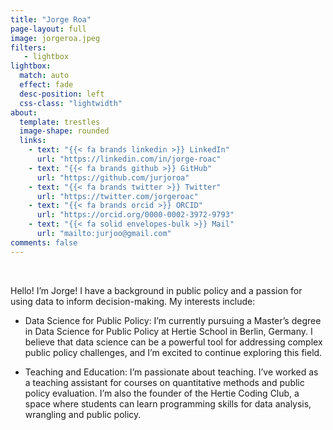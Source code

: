 ```yaml
---
title: "Jorge Roa"
page-layout: full
image: jorgeroa.jpeg
filters:
   - lightbox
lightbox: 
  match: auto
  effect: fade
  desc-position: left
  css-class: "lightwidth"
about:
  template: trestles
  image-shape: rounded
  links:
    - text: "{{< fa brands linkedin >}} LinkedIn"
      url: "https://linkedin.com/in/jorge-roac"
    - text: "{{< fa brands github >}} GitHub"
      url: "https://github.com/jurjoroa"
    - text: "{{< fa brands twitter >}} Twitter"
      url: "https://twitter.com/jorgeroac"
    - text: "{{< fa brands orcid >}} ORCID"
      url: "https://orcid.org/0000-0002-3972-9793"
    - text: "{{< fa solid envelopes-bulk >}} Mail"
      url: "mailto:jurjoo@gmail.com"
comments: false
---
```


 

Hello! I'm Jorge! I have a background in public policy and a passion for using data to inform decision-making. My interests include:

- Data Science for Public Policy: I'm currently pursuing a Master's degree in Data Science for Public Policy at Hertie School in Berlin, Germany. I believe that data science can be a powerful tool for addressing complex public policy challenges, and I'm excited to continue exploring this field.

- Teaching and Education: I'm passionate about teaching. I've worked as a teaching assistant for courses on quantitative methods and public policy evaluation. I'm also the founder of the Hertie Coding Club, a space where students can learn programming skills for data analysis, wrangling and public policy.



